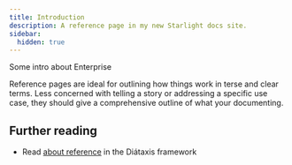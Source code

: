 ```yaml
---
title: Introduction
description: A reference page in my new Starlight docs site.
sidebar:
  hidden: true
---
```


Some intro about Enterprise

Reference pages are ideal for outlining how things work in terse and clear terms.
Less concerned with telling a story or addressing a specific use case, they should give a comprehensive outline of what your documenting.

## Further reading

- Read [about reference](https://diataxis.fr/reference/) in the Diátaxis framework
